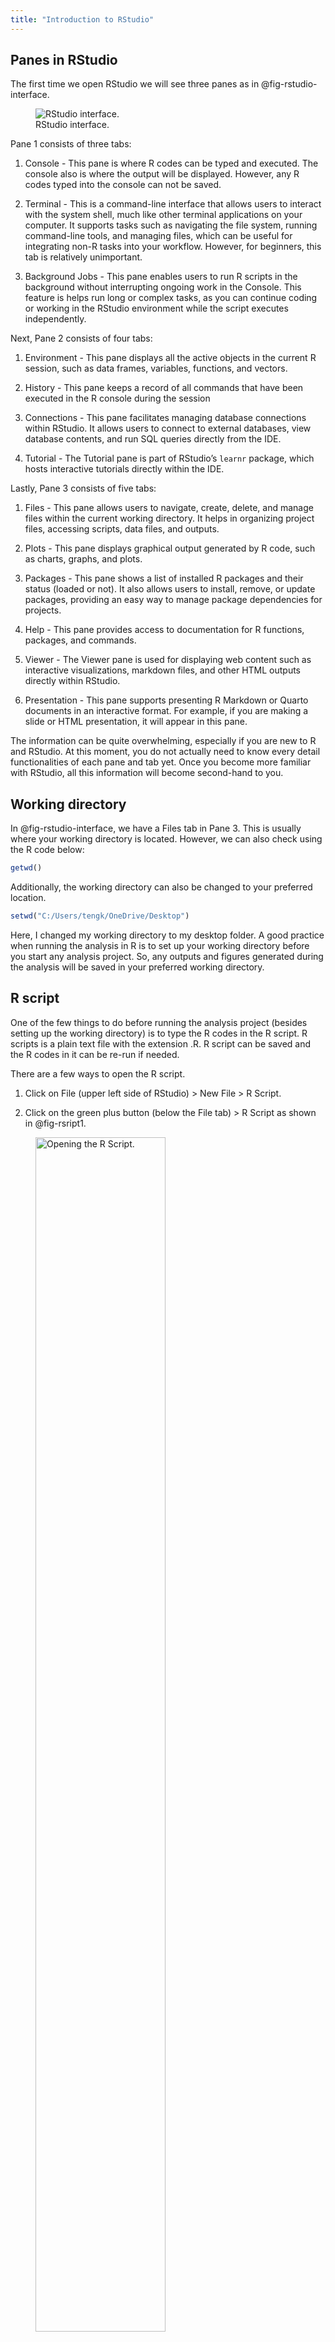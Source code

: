 ```yaml
---
title: "Introduction to RStudio"
---
```


## Panes in RStudio

The first time we open RStudio we will see three panes as in @fig-rstudio-interface.

![RStudio interface.](figs/ch4/rstudio-interface.png){#fig-rstudio-interface alt="RStudio interface."}

Pane 1 consists of three tabs:

1.  Console - This pane is where R codes can be typed and executed. The console also is where the output will be displayed. However, any R codes typed into the console can not be saved.

2.  Terminal - This is a command-line interface that allows users to interact with the system shell, much like other terminal applications on your computer. It supports tasks such as navigating the file system, running command-line tools, and managing files, which can be useful for integrating non-R tasks into your workflow. However, for beginners, this tab is relatively unimportant.

3.  Background Jobs - This pane enables users to run R scripts in the background without interrupting ongoing work in the Console. This feature is helps run long or complex tasks, as you can continue coding or working in the RStudio environment while the script executes independently.

Next, Pane 2 consists of four tabs:

1.  Environment - This pane displays all the active objects in the current R session, such as data frames, variables, functions, and vectors.

2.  History - This pane keeps a record of all commands that have been executed in the R console during the session

3.  Connections - This pane facilitates managing database connections within RStudio. It allows users to connect to external databases, view database contents, and run SQL queries directly from the IDE.

4.  Tutorial - The Tutorial pane is part of RStudio's `learnr` package, which hosts interactive tutorials directly within the IDE.

Lastly, Pane 3 consists of five tabs:

1.  Files - This pane allows users to navigate, create, delete, and manage files within the current working directory. It helps in organizing project files, accessing scripts, data files, and outputs.

2.  Plots - This pane displays graphical output generated by R code, such as charts, graphs, and plots.

3.  Packages - This pane shows a list of installed R packages and their status (loaded or not). It also allows users to install, remove, or update packages, providing an easy way to manage package dependencies for projects.

4.  Help - This pane provides access to documentation for R functions, packages, and commands.

5.  Viewer - The Viewer pane is used for displaying web content such as interactive visualizations, markdown files, and other HTML outputs directly within RStudio.

6.  Presentation - This pane supports presenting R Markdown or Quarto documents in an interactive format. For example, if you are making a slide or HTML presentation, it will appear in this pane.

The information can be quite overwhelming, especially if you are new to R and RStudio. At this moment, you do not actually need to know every detail functionalities of each pane and tab yet. Once you become more familiar with RStudio, all this information will become second-hand to you.

## Working directory

In @fig-rstudio-interface, we have a Files tab in Pane 3. This is usually where your working directory is located. However, we can also check using the R code below:

```r
getwd()
```

Additionally, the working directory can also be changed to your preferred location.

```r
setwd("C:/Users/tengk/OneDrive/Desktop")
```

Here, I changed my working directory to my desktop folder. A good practice when running the analysis in R is to set up your working directory before you start any analysis project. So, any outputs and figures generated during the analysis will be saved in your preferred working directory.

## R script

One of the few things to do before running the analysis project (besides setting up the working directory) is to type the R codes in the R script. R scripts is a plain text file with the extension .R. R script can be saved and the R codes in it can be re-run if needed.

There are a few ways to open the R script.

1.  Click on File (upper left side of RStudio) \> New File \> R Script.

2.  Click on the green plus button (below the File tab) \> R Script as shown in @fig-rsript1.

![Opening the R Script.](figs/ch4/rscript1.JPG){#fig-rsript1 alt="Opening the R Script." width="70%"}

Once you manage to open the R Script, you will see an additional pane as shown in @fig-rscript2.

![R Script interface.](figs/ch4/rscript2.png){#fig-rscript2 alt="R Script interface."}

The R Script can be saved and additionally, at the lower right side of the pane, we can see `R Script`, confirming that this newly open file is an R Script.

## Updating R and RStudio

`installr` package can be used to update R. You will what is an R package and how to install it in [Chapter 5](basic-r.html#packages).

```r
installr::updateR()
```

Once you run `installr::updateR()` either in the Console or R Script, this package will check whether there is a newer version of R or not. If the newer version of R is available, this package installs the newer version after asking a series of questions such as do you want to transfer your old packages to the new version of R and whether you want to update the packages or not.

To update the RStudio, you can click the Help tab (at the top of the RStudio) \> Check for Updates.

![Updating RStudio](figs/ch4/update-rstudio.png){#fig-update-rstudio alt="Updating RStudio" width="80%"}

## Chapter summary

In this chapter, we learn about:

1.  Basic interface of RStudio.
2.  How to set up the working directory.
3.  How to update R and RStudio.

## Revision

1.  Change your working directory to your desktop.
2.  Try creating a new R Script, rename it as Test.R, and save it in your new working directory.

